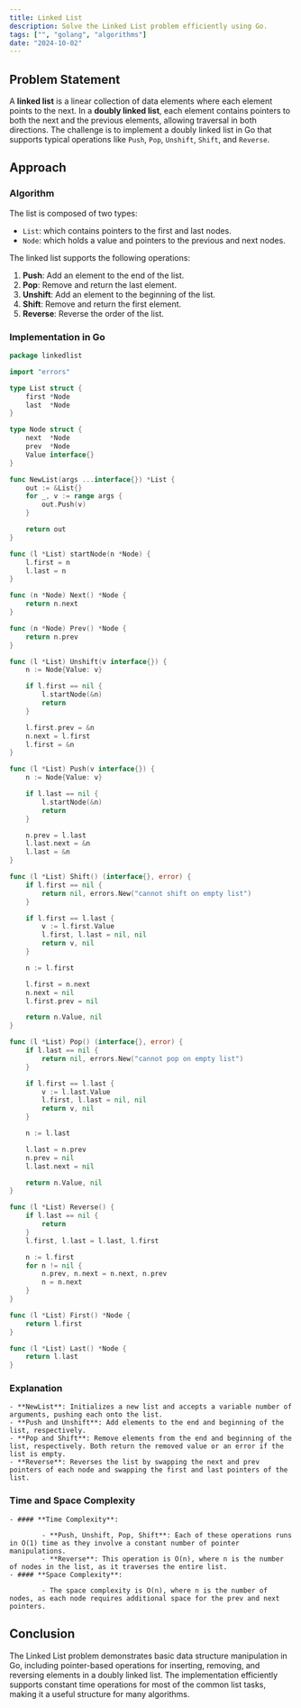 ```yaml
---
title: Linked List
description: Solve the Linked List problem efficiently using Go.
tags: ["", "golang", "algorithms"]
date: "2024-10-02"
---
```


## Problem Statement

A **linked list** is a linear collection of data elements where each element points to the next. In a **doubly linked list**, each element contains pointers to both the next and the previous elements, allowing traversal in both directions. The challenge is to implement a doubly linked list in Go that supports typical operations like `Push`, `Pop`, `Unshift`, `Shift`, and `Reverse`.

## Approach

### Algorithm

The list is composed of two types:
- `List`: which contains pointers to the first and last nodes.
- `Node`: which holds a value and pointers to the previous and next nodes.

The linked list supports the following operations:
1. **Push**: Add an element to the end of the list.
2. **Pop**: Remove and return the last element.
3. **Unshift**: Add an element to the beginning of the list.
4. **Shift**: Remove and return the first element.
5. **Reverse**: Reverse the order of the list.

### Implementation in Go

```go
package linkedlist

import "errors"

type List struct {
	first *Node
	last  *Node
}

type Node struct {
	next  *Node
	prev  *Node
	Value interface{}
}

func NewList(args ...interface{}) *List {
	out := &List{}
	for _, v := range args {
		out.Push(v)
	}

	return out
}

func (l *List) startNode(n *Node) {
	l.first = n
	l.last = n
}

func (n *Node) Next() *Node {
	return n.next
}

func (n *Node) Prev() *Node {
	return n.prev
}

func (l *List) Unshift(v interface{}) {
	n := Node{Value: v}

	if l.first == nil {
		l.startNode(&n)
		return
	}

	l.first.prev = &n
	n.next = l.first
	l.first = &n
}

func (l *List) Push(v interface{}) {
	n := Node{Value: v}

	if l.last == nil {
		l.startNode(&n)
		return
	}

	n.prev = l.last
	l.last.next = &n
	l.last = &n
}

func (l *List) Shift() (interface{}, error) {
	if l.first == nil {
		return nil, errors.New("cannot shift on empty list")
	}

	if l.first == l.last {
		v := l.first.Value
		l.first, l.last = nil, nil
		return v, nil
	}

	n := l.first

	l.first = n.next
	n.next = nil
	l.first.prev = nil

	return n.Value, nil
}

func (l *List) Pop() (interface{}, error) {
	if l.last == nil {
		return nil, errors.New("cannot pop on empty list")
	}

	if l.first == l.last {
		v := l.last.Value
		l.first, l.last = nil, nil
		return v, nil
	}

	n := l.last

	l.last = n.prev
	n.prev = nil
	l.last.next = nil

	return n.Value, nil
}

func (l *List) Reverse() {
	if l.last == nil {
		return
	}
	l.first, l.last = l.last, l.first

	n := l.first
	for n != nil {
		n.prev, n.next = n.next, n.prev
		n = n.next
	}
}

func (l *List) First() *Node {
	return l.first
}

func (l *List) Last() *Node {
	return l.last
}
```

### Explanation
    - **NewList**: Initializes a new list and accepts a variable number of arguments, pushing each onto the list.
    - **Push and Unshift**: Add elements to the end and beginning of the list, respectively.
    - **Pop and Shift**: Remove elements from the end and beginning of the list, respectively. Both return the removed value or an error if the list is empty.
    - **Reverse**: Reverses the list by swapping the next and prev pointers of each node and swapping the first and last pointers of the list.

### Time and Space Complexity

    - #### **Time Complexity**:

            - **Push, Unshift, Pop, Shift**: Each of these operations runs in O(1) time as they involve a constant number of pointer manipulations.
            - **Reverse**: This operation is O(n), where n is the number of nodes in the list, as it traverses the entire list.
    - #### **Space Complexity**:

            - The space complexity is O(n), where n is the number of nodes, as each node requires additional space for the prev and next pointers.

## Conclusion
The Linked List problem demonstrates basic data structure manipulation in Go, including pointer-based operations for inserting, removing, and reversing elements in a doubly linked list. The implementation efficiently supports constant time operations for most of the common list tasks, making it a useful structure for many algorithms.
